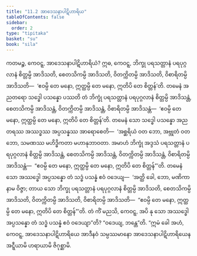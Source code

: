 ```yaml
---
title: "11.2 အာဒေသနာပါဋိဟာရိယ"
tableOfContents: false
sidebar:
  order: 2
type: "tipitaka"
basket: "su"
book: "sila"
---
```



<DynamicBreadcrumb />

<Division number="485" book="sila">

<Paragraph number="836" book="sila">
ကတမဉ္စ, ကေဝဋ္ဋ, အာဒေသနာပါဋိဟာရိယံ? ဣဓ, ကေဝဋ္ဋ, ဘိက္ခု ပရသတ္တာနံ ပရပုဂ္ဂလာနံ စိတ္တမ္ပိ အာဒိသတိ, စေတသိကမ္ပိ အာဒိသတိ, ဝိတက္ကိတမ္ပိ အာဒိသတိ, ဝိစာရိတမ္ပိ အာဒိသတိ—  ‘ဧဝမ္ပိ တေ မနော, ဣတ္ထမ္ပိ တေ မနော, ဣတိပိ တေ စိတ္တန်’တိ.
</Paragraph>

<Paragraph number="837" book="sila">
တမေနံ အညတရော သဒ္ဓေါ ပသန္နော ပဿတိ တံ ဘိက္ခုံ ပရသတ္တာနံ ပရပုဂ္ဂလာနံ စိတ္တမ္ပိ အာဒိသန္တံ, စေတသိကမ္ပိ အာဒိသန္တံ, ဝိတက္ကိတမ္ပိ အာဒိသန္တံ, ဝိစာရိတမ္ပိ အာဒိသန္တံ—  ‘ဧဝမ္ပိ တေ မနော, ဣတ္ထမ္ပိ တေ မနော, ဣတိပိ တေ စိတ္တန်’တိ. တမေနံ သော သဒ္ဓေါ ပသန္နော အညတရဿ အဿဒ္ဓဿ အပ္ပသန္နဿ အာရောစေတိ—  ‘အစ္ဆရိယံ ဝတ ဘော, အဗ္ဘုတံ ဝတ ဘော, သမဏဿ မဟိဒ္ဓိကတာ မဟာနုဘာဝတာ. အမာဟံ ဘိက္ခုံ အဒ္ဒသံ ပရသတ္တာနံ ပရပုဂ္ဂလာနံ စိတ္တမ္ပိ အာဒိသန္တံ, စေတသိကမ္ပိ အာဒိသန္တံ, ဝိတက္ကိတမ္ပိ အာဒိသန္တံ, ဝိစာရိတမ္ပိ အာဒိသန္တံ—  “ဧဝမ္ပိ တေ မနော, ဣတ္ထမ္ပိ တေ မနော, ဣတိပိ တေ စိတ္တန်”’တိ.
</Paragraph>

<Paragraph number="838" book="sila">
တမေနံ သော အဿဒ္ဓေါ အပ္ပသန္နော တံ သဒ္ဓံ ပသန္နံ ဧဝံ ဝဒေယျ—  ‘အတ္ထိ ခေါ, ဘော, မဏိကာ နာမ ဝိဇ္ဇာ; တာယ သော ဘိက္ခု ပရသတ္တာနံ ပရပုဂ္ဂလာနံ စိတ္တမ္ပိ အာဒိသတိ, စေတသိကမ္ပိ အာဒိသတိ, ဝိတက္ကိတမ္ပိ အာဒိသတိ, ဝိစာရိတမ္ပိ အာဒိသတိ—  “ဧဝမ္ပိ တေ မနော, ဣတ္ထမ္ပိ တေ မနော, ဣတိပိ တေ စိတ္တန်”’တိ.
</Paragraph>

<Paragraph number="839" book="sila">
တံ ကိံ မညသိ, ကေဝဋ္ဋ, အပိ နု သော အဿဒ္ဓေါ အပ္ပသန္နော တံ သဒ္ဓံ ပသန္နံ ဧဝံ ဝဒေယျာ”တိ? “ဝဒေယျ, ဘန္တေ”တိ. “ဣမံ ခေါ အဟံ, ကေဝဋ္ဋ, အာဒေသနာပါဋိဟာရိယေ အာဒီနဝံ သမ္ပဿမာနော အာဒေသနာပါဋိဟာရိယေန အဋ္ဋီယာမိ ဟရာယာမိ ဇိဂုစ္ဆာမိ.
</Paragraph>
</Division>